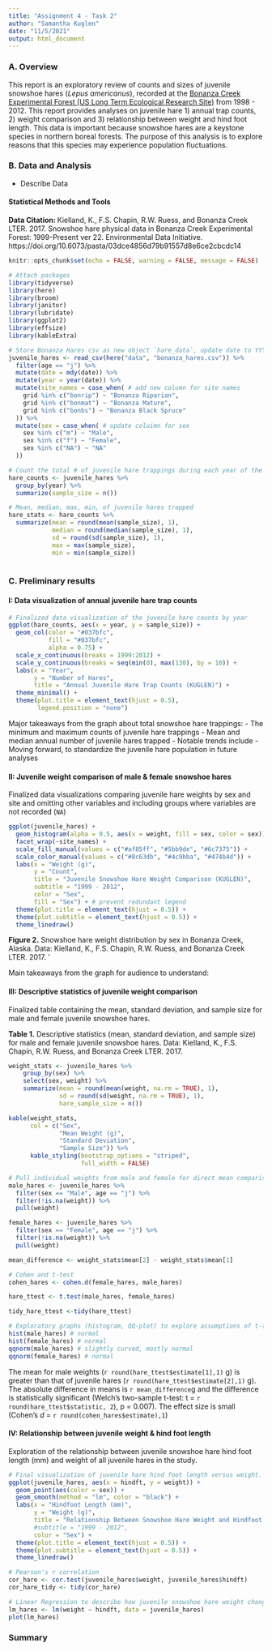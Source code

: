 ```yaml
---
title: "Assignment 4 - Task 2"
author: "Samantha Kuglen"
date: "11/5/2021"
output: html_document
---
```

### A. Overview
This report is an exploratory review of counts and sizes of juvenile snowshoe hares (*Lepus americanus*), recorded at the [Bonanza Creek Experimental Forest (US Long Term Ecological Research Site)](https://www.lter.uaf.edu/) from 1998 - 2012. This report provides analyses on juvenile hare 1) annual trap counts, 2) weight comparison and 3) relationship between weight and hind foot length. This data is important because snowshoe hares are a keystone species in northern boreal forests. The purpose of this analysis is to explore reasons that this species may experience population fluctuations.

### B. Data and Analysis
- Describe Data

#### Statistical Methods and Tools

**Data Citation: ** Kielland, K., F.S. Chapin, R.W. Ruess, and Bonanza Creek LTER. 2017. Snowshoe hare physical data in Bonanza Creek Experimental Forest: 1999-Present ver 22. Environmental Data Initiative. https://doi.org/10.6073/pasta/03dce4856d79b91557d8e6ce2cbcdc14


```r
knitr::opts_chunk$set(echo = FALSE, warning = FALSE, message = FALSE)

# Attach packages
library(tidyverse)
library(here)
library(broom)
library(janitor)
library(lubridate)
library(ggplot2)
library(effsize)
library(kableExtra)
```

```r
# Store Bonanza Hares csv as new object `hare_data`, update date to YYYY-MM-DD format, create new column `year`, add corresponding sex and site names 
juvenile_hares <- read_csv(here("data", "bonanza_hares.csv")) %>% 
  filter(age == "j") %>% 
  mutate(date = mdy(date)) %>% 
  mutate(year = year(date)) %>% 
  mutate(site_names = case_when( # add new column for site names
    grid %in% c("bonrip") ~ "Bonanza Riparian",
    grid %in% c("bonmat") ~ "Bonanza Mature",
    grid %in% c("bonbs") ~ "Bonanza Black Spruce" 
  )) %>% 
  mutate(sex = case_when( # update coluimn for sex
    sex %in% c("m") ~ "Male",
    sex %in% c("f") ~ "Female",
    sex %in% c("NA") ~ "NA"
  ))
```


```r
# Count the total # of juvenile hare trappings during each year of the study
hare_counts <- juvenile_hares %>% 
  group_by(year) %>% 
  summarize(sample_size = n()) 

# Mean, median, max, min, of juvenile hares trapped
hare_stats <- hare_counts %>% 
  summarize(mean = round(mean(sample_size), 1),
            median = round(median(sample_size), 1),
            sd = round(sd(sample_size), 1),
            max = max(sample_size),
            min = min(sample_size)) 
  
```

### C. Preliminary results
#### I: Data visualization of annual juvenile hare trap counts 
```r
# Finalized data visualization of the juvenile hare counts by year
ggplot(hare_counts, aes(x = year, y = sample_size)) +
  geom_col(color = "#037bfc", 
           fill = "#037bfc",
           alpha = 0.75) +
  scale_x_continuous(breaks = 1999:2012) + 
  scale_y_continuous(breaks = seq(min(0), max(130), by = 10)) +
  labs(x = "Year",
       y = "Number of Hares",
       title = "Annual Juvenile Hare Trap Counts (KUGLEN)") +
  theme_minimal() +
  theme(plot.title = element_text(hjust = 0.5),
        legend.position = "none")

```
Major takeaways from the graph about total snowshoe hare trappings: 
- The minimum and maximum counts of juvenile hare trappings
- Mean and median annual number of juvenile hares trapped
- Notable trends include
- Moving forward, to standardize the juvenile hare population in future analyses

#### II: Juvenile weight comparison of male & female snowshoe hares
Finalized data visualizations comparing juvenile hare weights by sex and site and omitting other variables and including groups where variables are not recorded (`NA`)
```r
ggplot(juvenile_hares) + 
  geom_histogram(alpha = 0.5, aes(x = weight, fill = sex, color = sex)) + 
  facet_wrap(~site_names) +
  scale_fill_manual(values = c("#af85ff", "#5bb9de", "#6c7375")) +
  scale_color_manual(values = c("#8c63db", "#4c9bba", "#474b4d")) +
  labs(x = "Weight (g)",
       y = "Count",
       title = "Juvenile Snowshoe Hare Weight Comparison (KUGLEN)",
       subtitle = "1999 - 2012",
       color = "Sex",
       fill = "Sex") + # prevent redundant legend
  theme(plot.title = element_text(hjust = 0.5)) +
  theme(plot.subtitle = element_text(hjust = 0.5)) +
  theme_linedraw()
```
**Figure 2.** Snowshoe hare weight distribution by sex in Bonanza Creek, Alaska. Data: Kielland, K., F.S. Chapin, R.W. Ruess, and Bonanza Creek LTER. 2017. '

Main takeaways from the graph for audience to understand:

#### III: Descriptive statistics of juvenile weight comparison 
Finalized table containing the mean, standard deviation, and sample size for male and female juvenile snowshoe hares.


**Table 1.** Descriptive statistics (mean, standard deviation, and sample size) for male and female juvenile snowshoe hares. Data: Kielland, K., F.S. Chapin, R.W. Ruess, and Bonanza Creek LTER. 2017.
```r
weight_stats <- juvenile_hares %>% 
    group_by(sex) %>% 
    select(sex, weight) %>% 
    summarize(mean = round(mean(weight, na.rm = TRUE), 1),
              sd = round(sd(weight, na.rm = TRUE), 1),
              hare_sample_size = n())

kable(weight_stats, 
      col = c("Sex",
              "Mean Weight (g)",
              "Standard Deviation",
              "Sample Size")) %>% 
      kable_styling(bootstrap_options = "striped", 
                    full_width = FALSE)

```

```r
# Pull individual weights from male and female for direct mean comparison
male_hares <- juvenile_hares %>% 
  filter(sex == "Male", age == "j") %>% 
  filter(!is.na(weight)) %>% 
  pull(weight)

female_hares <- juvenile_hares %>% 
  filter(sex == "Female", age == "j") %>% 
  filter(!is.na(weight)) %>% 
  pull(weight)

mean_difference <- weight_stats$mean[2] - weight_stats$mean[1]

# Cohen and t-test
cohen_hares <- cohen.d(female_hares, male_hares)

hare_ttest <- t.test(male_hares, female_hares)

tidy_hare_ttest <-tidy(hare_ttest)

# Exploratory graphs (histogram, QQ-plot) to explore assumptions of t-test
hist(male_hares) # normal
hist(female_hares) # normal
qqnorm(male_hares) # slightly curved, mostly normal
qqnorm(female_hares) # normal
```

The mean for male weights (`r round(hare_ttest$estimate[1],1)` g) is greater than that of juvenile hares (`r round(hare_ttest$estimate[2],1)` g). The absolute difference in means is `r mean_difference`g and the difference is statistically significant (Welch's two-sample t-test: t = `r round(hare_ttest$statistic, 2`), p = 0.007). The effect size is small (Cohen's *d* = `r round(cohen_hares$estimate),1`)

#### IV: Relationship between juvenile weight & hind foot length                                                                                     
Exploration of the relationship between juvenile snowshoe hare hind foot length (mm) and weight of all juvenile hares in the study.
```r
# Final visualization of juvenile hare hind foot length versus weight.
ggplot(juvenile_hares, aes(x = hindft, y = weight)) + 
  geom_point(aes(color = sex)) + 
  geom_smooth(method = "lm", color = "black") +
  labs(x = "Hindfoot Length (mm)",
       y = "Weight (g)",
       title = "Relationship Between Snowshoe Hare Weight and Hindfoot Length (KUGLEN)",
       #subtitle = "1999 - 2012",
       color = "Sex") +
  theme(plot.title = element_text(hjust = 0.5)) +
  theme(plot.subtitle = element_text(hjust = 0.5)) +
  theme_linedraw()

```

```r

# Pearson's r correlation
cor_hare <- cor.test(juvenile_hares$weight, juvenile_hares$hindft)
cor_hare_tidy <- tidy(cor_hare)

# Linear Regression to describe how juvenile snowshoe hare weight changes with respect to hind foot length. 
lm_hares <- lm(weight ~ hindft, data = juvenile_hares)
plot(lm_hares)

```

### Summary
